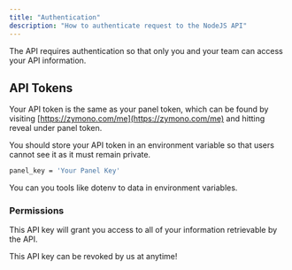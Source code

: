 ```yaml
---
title: "Authentication"
description: "How to authenticate request to the NodeJS API"
---
```


The API requires authentication so that only you and your team can access your API information.

## API Tokens

Your API token is the same as your panel token, which can be found by visiting [https://zymono.com/me](https://zymono.com/me) and hitting reveal under panel token.

You should store your API token in an environment variable so that users cannot see it as it must remain private.

```sh .env
panel_key = 'Your Panel Key'
```

You can you tools like dotenv to data in environment variables.

### Permissions

This API key will grant you access to all of your information retrievable by the API.

This API key can be revoked by us at anytime!
